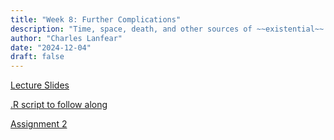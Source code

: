 ```yaml
---
title: "Week 8: Further Complications"
description: "Time, space, death, and other sources of ~~existential~~ statistical dread."
author: "Charles Lanfear"
date: "2024-12-04"
draft: false
---
```


[Lecture Slides](https://clanfear.github.io/ioc_iqa/_lectures/8_complications/slides_complications.html)

[.R script to follow along](https://clanfear.github.io/ioc_iqa/_lectures/8_complications/slides_complications.R)

[Assignment 2](https://clanfear.github.io/ioc_iqa/_assignments/assignment-2.docx)